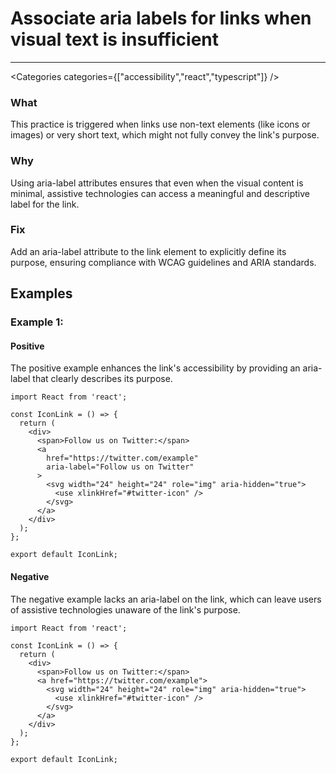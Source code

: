 

# Associate aria labels for links when visual text is insufficient

<Severity severity={SeverityLevels.MEDIUM} />

---

<Categories categories={["accessibility","react","typescript"]} />

### What
This practice is triggered when links use non-text elements (like icons or images) or very short text, which might not fully convey the link's purpose.

### Why
Using aria-label attributes ensures that even when the visual content is minimal, assistive technologies can access a meaningful and descriptive label for the link.

### Fix
Add an aria-label attribute to the link element to explicitly define its purpose, ensuring compliance with WCAG guidelines and ARIA standards.

## Examples

### Example 1:

<!-- #example -->

#### Positive

<!-- #example_positive_description -->
The positive example enhances the link's accessibility by providing an aria-label that clearly describes its purpose.

<!-- #example_positive_code -->
```tsx
import React from 'react';

const IconLink = () => {
  return (
    <div>
      <span>Follow us on Twitter:</span>
      <a
        href="https://twitter.com/example"
        aria-label="Follow us on Twitter"
      >
        <svg width="24" height="24" role="img" aria-hidden="true">
          <use xlinkHref="#twitter-icon" />
        </svg>
      </a>
    </div>
  );
};

export default IconLink;
```

#### Negative

<!-- #example_negative_description -->
The negative example lacks an aria-label on the link, which can leave users of assistive technologies unaware of the link's purpose.

<!-- #example_negative_code -->
```tsx
import React from 'react';

const IconLink = () => {
  return (
    <div>
      <span>Follow us on Twitter:</span>
      <a href="https://twitter.com/example">
        <svg width="24" height="24" role="img" aria-hidden="true">
          <use xlinkHref="#twitter-icon" />
        </svg>
      </a>
    </div>
  );
};

export default IconLink;
```